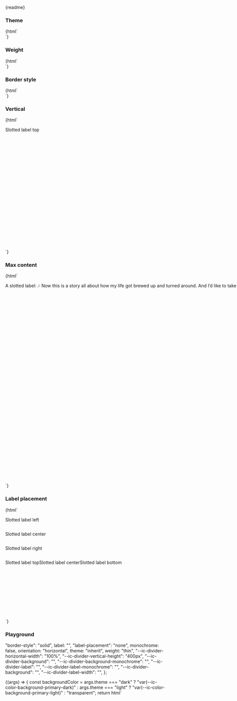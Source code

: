 
<Meta title="Web Components/Divider" component="ic-divider" />

<Markdown>{readme}</Markdown>

### Theme

<Canvas>
  <Story name="Theme">
    {html` <div
      style="display: flex; flex-direction: column; gap: var(--ic-space-md)"
    >
      <ic-divider
        theme="inherit"
        weight="medium"
        label="theme='inherit'"
        label-placement="left"
      ></ic-divider>
      <ic-divider
        theme="inherit"
        monochrome="true"
        weight="medium"
        label="theme='inherit', monochrome='true'"
        label-placement="left"
      ></ic-divider>
      <div
        style="display:flex; flex-direction: column; align-items: center; background-color: #fff; width: 100%; padding: var(--ic-space-xs) 0; gap: var(--ic-space-md)"
      >
        <ic-divider
          theme="light"
          weight="medium"
          label="theme='light'"
          label-placement="left"
        ></ic-divider>
        <ic-divider
          theme="light"
          monochrome="true"
          weight="medium"
          label="theme='light', monochrome='true'"
          label-placement="left"
        ></ic-divider>
      </div>
      <div
        style="display:flex; flex-direction: column; align-items: center; background-color: var(--ic-color-background-primary-dark); width: 100%; padding: var(--ic-space-xs) 0; gap: var(--ic-space-md)"
      >
        <ic-divider
          theme="dark"
          weight="medium"
          label="theme='dark'"
          label-placement="left"
        ></ic-divider>
        <ic-divider
          theme="dark"
          monochrome="true"
          weight="medium"
          label="theme='dark', monochrome='true'"
          label-placement="left"
        ></ic-divider>
      </div>
    </div>`}
  </Story>
</Canvas>

### Weight

<Canvas>
  <Story name="Weight">
    {html` <div
      style="display: flex; flex-direction: column; gap: var(--ic-space-md)"
    >
      <ic-divider weight="thin"></ic-divider>
      <ic-divider weight="thin" border-style="dashed"></ic-divider>
      <ic-divider
        weight="thin"
        label="End of section"
        label-placement="center"
      ></ic-divider>
      <ic-divider weight="medium"></ic-divider>
      <ic-divider weight="medium" border-style="dashed"></ic-divider>
      <ic-divider
        weight="medium"
        label="End of section"
        label-placement="center"
      ></ic-divider>
      <ic-divider weight="thick"></ic-divider>
      <ic-divider weight="thick" border-style="dashed"></ic-divider>
      <ic-divider
        weight="thick"
        label="End of section"
        label-placement="center"
      ></ic-divider>
      <ic-divider weight="very-thick"></ic-divider>
      <ic-divider weight="very-thick" border-style="dashed"></ic-divider>
      <ic-divider
        weight="very-thick"
        label="End of section"
        label-placement="center"
      ></ic-divider>
    </div>`}
  </Story>
</Canvas>

### Border style

<Canvas>
  <Story name="Border style">
    {html` <div
      style="display: flex; flex-direction: column; gap: var(--ic-space-md)"
    >
      <ic-divider border-style="solid"></ic-divider>
      <ic-divider border-style="dashed"></ic-divider>
    </div>`}
  </Story>
</Canvas>

### Vertical

<Canvas>
  <Story name="Vertical">
    {html`
      <div style="display: flex; gap: var(--ic-space-lg); height: 400px">
        <ic-divider label-placement="top" orientation="vertical" weight="thin">
          <ic-typography variant="label" slot="label">
            <p style="width: max-content;">Slotted label top</p>
          </ic-typography></ic-divider
        >
        <ic-divider
          orientation="vertical"
          weight="thin"
          border-style="dashed"
        ></ic-divider>
        <ic-divider orientation="vertical" weight="medium"></ic-divider>
        <ic-divider
          label="Label center"
          label-placement="center"
          orientation="vertical"
          border-style="dashed"
          weight="medium"
        ></ic-divider>
        <ic-divider orientation="vertical" weight="thick"></ic-divider>
        <ic-divider
          orientation="vertical"
          weight="thick"
          border-style="dashed"
        ></ic-divider>
        <ic-divider orientation="vertical" weight="very-thick"></ic-divider>
        <ic-divider
          orientation="vertical"
          weight="very-thick"
          border-style="dashed"
        ></ic-divider>
      </div>
    `}
  </Story>
</Canvas>

### Max content

<Canvas>
  <Story name="Max content">
  {html` <div
        style="display: flex; flex-direction: column; gap: var(--ic-space-lg)"
      >
        <ic-divider 
          label="🎶 Now this is a story all about how my life got brewed up and turned around. And I’d like to take a minute, just sit right there; I’ll tell you how I became the prince of a café called Bel-Air 🎶
          🎶 In west Philadelphia, born and raised; in the coffee shop was where I spent most of my days. Chillin’ out, maxin’, relaxin’ all cool, sippin’ on some cappuccinos outside of the school 🎶"
          label-placement="left"></ic-divider
        >
        <ic-divider 
          label="🎶 Now this is a story all about how my life got brewed up and turned around. And I’d like to take a minute, just sit right there; I’ll tell you how I became the prince of a café called Bel-Air 🎶
          🎶 In west Philadelphia, born and raised; in the coffee shop was where I spent most of my days. Chillin’ out, maxin’, relaxin’ all cool, sippin’ on some cappuccinos outside of the school 🎶"
          label-placement="center"></ic-divider
        >
      </div>
      <ic-divider label-placement="right">
          <ic-typography variant="label" slot="label" style="width: max-content;max-width: 100%;">
            <p style="width: inherit;">A slotted label: 🎶 Now this is a story all about how my life got brewed up and turned around. And I’d like to take a minute, just sit right there; I’ll tell you how I became the prince of a café called Bel-Air 🎶
        🎶 In west Philadelphia, born and raised; in the coffee shop was where I spent most of my days. Chillin’ out, maxin’, relaxin’ all cool, sippin’ on some cappuccinos outside of the school 🎶</p>
          </ic-typography></ic-divider
        >
      </div>
      <div
        style="display: flex; gap: var(--ic-space-lg); height: 600px; margin-top: var(--ic-space-lg)"
      >
        <ic-divider
          label="A vertical divider: 🎶 Now this is a story all about how my life got brewed up and turned around. And I’d like to take a minute, just sit right there; I’ll tell you how I became the prince of a café called Bel-Air 🎶
        🎶 In west Philadelphia, born and raised; in the coffee shop was where I spent most of my days. Chillin’ out, maxin’, relaxin’ all cool, sippin’ on some cappuccinos outside of the school 🎶"
          label-placement="top"
          orientation="vertical"
        ></ic-divider>
      </div>`}

  </Story>
</Canvas>

### Label placement

<Canvas>
  <Story name="Label placement">
    {html` <div
        style="display: flex; flex-direction: column; gap: var(--ic-space-lg)"
      >
        <ic-divider label="Label left" label-placement="left"></ic-divider>
        <ic-divider label="Label center" label-placement="center"></ic-divider>
        <ic-divider label="Label right" label-placement="right"></ic-divider>
        <ic-divider label-placement="left">
          <ic-typography variant="label" slot="label">
            <p style="width: max-content;">Slotted label left</p>
          </ic-typography></ic-divider
        >
        <ic-divider label-placement="center">
          <ic-typography variant="label" slot="label">
            <p style="width: max-content;">Slotted label center</p>
          </ic-typography></ic-divider
        >
        <ic-divider label-placement="right">
          <ic-typography variant="label" slot="label">
            <p style="width: max-content;">Slotted label right</p>
          </ic-typography></ic-divider
        >
      </div>
      <div
        style="display: flex; gap: var(--ic-space-lg); height: 200px; margin-top: var(--ic-space-lg)"
      >
        <ic-divider
          label="Label top"
          label-placement="top"
          orientation="vertical"
        ></ic-divider>
        <ic-divider
          label="Label center"
          label-placement="center"
          orientation="vertical"
        ></ic-divider>
        <ic-divider
          label="Label bottom"
          label-placement="bottom"
          orientation="vertical"
        ></ic-divider>
        <ic-divider label-placement="top" orientation="vertical">
          <ic-typography variant="label" slot="label">
            <p style="width: max-content;">Slotted label top</p>
          </ic-typography></ic-divider
        >
        <ic-divider label-placement="center" orientation="vertical">
          <ic-typography variant="label" slot="label">
            <p style="width: max-content;">Slotted label center</p>
          </ic-typography></ic-divider
        >
        <ic-divider label-placement="bottom" orientation="vertical">
          <ic-typography variant="label" slot="label">
            <p style="width: max-content;">Slotted label bottom</p>
          </ic-typography></ic-divider
        >
      </div>`}
  </Story>
</Canvas>

### Playground

  "border-style": "solid",
  label: "",
  "label-placement": "none",
  monochrome: false,
  orientation: "horizontal",
  theme: "inherit",
  weight: "thin",
  "--ic-divider-horizontal-width": "100%",
  "--ic-divider-vertical-height": "400px",
  "--ic-divider-background": "",
  "--ic-divider-background-monochrome": "",
  "--ic-divider-label": "",
  "--ic-divider-label-monochrome": "",
  "--ic-divider-background": "",
  "--ic-divider-label-width": "",
};

<Canvas>
  <Story
    args={defaultArgs}
    argTypes={{
      "border-style": {
        options: ["solid", "dashed"],
        control: {
          type: "inline-radio",
        },
      },
      label: {
        mapping: {
          none: "",
        },
      },
      "label-placement": {
        options: ["none", "left", "center", "right", "top", "bottom"],
        mapping: {
          none: "",
        },
        control: {
          type: "radio",
        },
      },
      orientation: {
        options: ["horizontal", "vertical"],
        control: {
          type: "inline-radio",
        },
      },
      theme: {
        options: ["inherit", "dark", "light"],
        control: {
          type: "radio",
        },
      },
      weight: {
        options: ["thin", "medium", "thick", "very-thick"],
        control: {
          type: "radio",
        },
      },
      "--ic-divider-background": {
        control: {
          type: "color",
        },
      },
      "--ic-divider-background-monochrome": {
        control: {
          type: "color",
        },
      },
      "--ic-divider-label": {
        control: {
          type: "color",
        },
      },
      "--ic-divider-label-monochrome": {
        control: {
          type: "color",
        },
      },
    }}
    name="Playground"
  >
    {(args) => {
      const backgroundColor =
        args.theme === "dark"
          ? "var(--ic-color-background-primary-dark)"
          : args.theme === "light"
          ? "var(--ic-color-background-primary-light)"
          : "transparent";
      return html`<div
        style="display: flex; width: 100%; height: 100%; padding: var(--ic-space-md); background-color: ${backgroundColor}; box-sizing: border-box;"
      >
        <ic-divider
          monochrome=${args.monochrome}
          orientation=${args.orientation}
          theme=${args.theme}
          border-style=${args["border-style"]}
          weight=${args.weight}
          label=${args.label}
          label-placement=${args["label-placement"]}
          style="
            --ic-divider-horizontal-width: ${args[
            "--ic-divider-horizontal-width"
          ]};
            --ic-divider-vertical-height: ${args[
            "--ic-divider-vertical-height"
          ]};
            ${args["--ic-divider-background"] !== ""
            ? `--ic-divider-background: ${args["--ic-divider-background"]};`
            : ""}
            ${args["--ic-divider-background-monochrome"] !== ""
            ? `--ic-divider-background-monochrome: ${args["--ic-divider-background-monochrome"]};`
            : ""}
            ${args["--ic-divider-label"] !== ""
            ? `--ic-divider-label: ${args["--ic-divider-label"]};`
            : ""}
            ${args["--ic-divider-label-monochrome"] !== ""
            ? `--ic-divider-label-monochrome: ${args["--ic-divider-label-monochrome"]};`
            : ""}
            ${args["--ic-divider-label-width"] !== ""
            ? `--ic-divider-label-width: ${args["--ic-divider-label-width"]};`
            : ""}"
        ></ic-divider>
      </div>`;
    }}
  </Story>
</Canvas>
